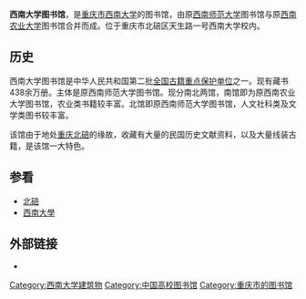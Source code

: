 {{Infobox_Library 
| library_name       = 西南大學圖書館
| name_en            = 
| library_logo       = 
| image              = 
| caption            = 
| country            = [[中国|中国]]
| type               =
| scope              = 
| established        = 1952年
| ref_legal_mandate  = 
| location           = [[重庆市|重庆市]][[北碚区|北碚区]]天生路1号
| coordinates        = 
| branch_of          = 
| num_branches       = 
| items_collected    = 
| collection_size    = 438万册
| criteria           = 
| legal_deposit      = 
| req_to_access      =
| annual_circulation = 
| pop_served         = 
| members            = 
| budget             = 
| director           = 吳江
| num_employees      = 
| website            = http://www.lib.swu.edu.cn
| phone_num          =
}}
'''西南大学图书馆'''，是[[重庆市|重庆市]][[西南大学|西南大学]]的图书馆，由原[[西南师范大学|西南师范大学]]图书馆与原[[西南农业大学|西南农业大学]]图书馆合并而成。位于重庆市北碚区天生路一号西南大学校内。

==历史==
西南大学图书馆是中华人民共和国第二批[[全国古籍重点保护单位|全国古籍重点保护单位]]之一。现有藏书438余万册。主体是原西南师范大学图书馆。现分南北两馆，南馆即为原西南农业大学图书馆，农业类书籍较丰富。北馆即原西南师范大学图书馆，人文社科类及文学类图书较丰富。

该馆由于地处[[重庆|重庆]][[北碚|北碚]]的缘故，收藏有大量的民国历史文献资料，以及大量线装古籍，是该馆一大特色。

==参看==
*[[北碚|北碚]]
*[[西南大學|西南大學]]

==外部链接==
*{{Official website|1=http://www.lib.swu.edu.cn  }}

{{西南大学}}
{{Authority control}}
[[Category:西南大学建筑物|Category:西南大学建筑物]]
[[Category:中国高校图书馆|Category:中国高校图书馆]]
[[Category:重庆市的图书馆|Category:重庆市的图书馆]]